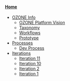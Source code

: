 ====[[Home]]====
* [[OZONE Info]]
** [[OZONE Platform Vision]]
** [[Taxonomy]]
** [[Workflows]]
** [[Prototype]]
* [[Processes]]
** [[Dev Process]]
* [[Iterations]]
** [[Iteration 11]]
** [[Iteration 10]]
** [[Iteration 2]]
** [[Iteration 1]]
